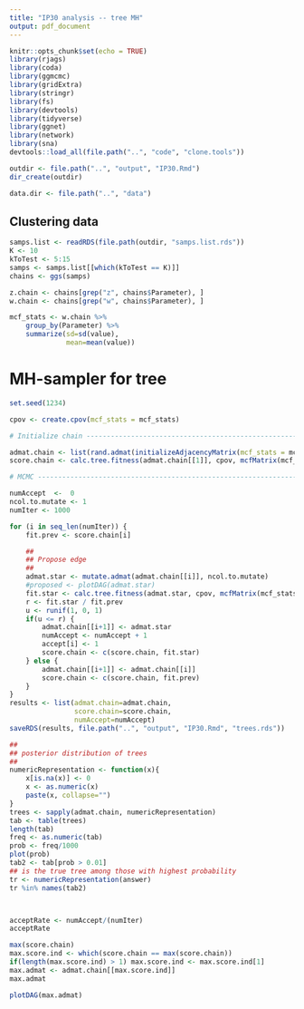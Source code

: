 ```yaml
---
title: "IP30 analysis -- tree MH"
output: pdf_document
---
```


```r
knitr::opts_chunk$set(echo = TRUE)
library(rjags)
library(coda)
library(ggmcmc)
library(gridExtra)
library(stringr)
library(fs)
library(devtools)
library(tidyverse)
library(ggnet)
library(network)
library(sna)
devtools::load_all(file.path("..", "code", "clone.tools"))

outdir <- file.path("..", "output", "IP30.Rmd")
dir_create(outdir)

data.dir <- file.path("..", "data")

```

## Clustering data
```r
samps.list <- readRDS(file.path(outdir, "samps.list.rds"))
K <- 10
kToTest <- 5:15
samps <- samps.list[[which(kToTest == K)]] 
chains <- ggs(samps) 

z.chain <- chains[grep("z", chains$Parameter), ]
w.chain <- chains[grep("w", chains$Parameter), ]

mcf_stats <- w.chain %>%
    group_by(Parameter) %>%
    summarize(sd=sd(value),
              mean=mean(value))
```

# MH-sampler for tree

```r
set.seed(1234)

cpov <- create.cpov(mcf_stats = mcf_stats)

# Initialize chain ------------------------------------------------------------

admat.chain <- list(rand.admat(initializeAdjacencyMatrix(mcf_stats = mcf_stats, zero.thresh = 0.01)))
score.chain <- calc.tree.fitness(admat.chain[[1]], cpov, mcfMatrix(mcf_stats))

# MCMC ------------------------------------------------------------------------

numAccept  <-  0
ncol.to.mutate <- 1 
numIter <- 1000

for (i in seq_len(numIter)) {
    fit.prev <- score.chain[i]

    ##
    ## Propose edge
    ##
    admat.star <- mutate.admat(admat.chain[[i]], ncol.to.mutate)
    #proposed <- plotDAG(admat.star)
    fit.star <- calc.tree.fitness(admat.star, cpov, mcfMatrix(mcf_stats))
    r <- fit.star / fit.prev
    u <- runif(1, 0, 1)    
    if(u <= r) {
        admat.chain[[i+1]] <- admat.star
        numAccept <- numAccept + 1
        accept[i] <- 1
        score.chain <- c(score.chain, fit.star)
    } else {
        admat.chain[[i+1]] <- admat.chain[[i]]
        score.chain <- c(score.chain, fit.prev)
    }
}
results <- list(admat.chain=admat.chain,
                score.chain=score.chain,
                numAccept=numAccept)
saveRDS(results, file.path("..", "output", "IP30.Rmd", "trees.rds"))

##
## posterior distribution of trees
##
numericRepresentation <- function(x){
    x[is.na(x)] <- 0
    x <- as.numeric(x)
    paste(x, collapse="")
}
trees <- sapply(admat.chain, numericRepresentation)
tab <- table(trees)
length(tab)
freq <- as.numeric(tab)
prob <- freq/1000
plot(prob)
tab2 <- tab[prob > 0.01]
## is the true tree among those with highest probability
tr <- numericRepresentation(answer)
tr %in% names(tab2)



acceptRate <- numAccept/(numIter)
acceptRate

max(score.chain)
max.score.ind <- which(score.chain == max(score.chain))
if(length(max.score.ind) > 1) max.score.ind <- max.score.ind[1]
max.admat <- admat.chain[[max.score.ind]]
max.admat

plotDAG(max.admat)
```
